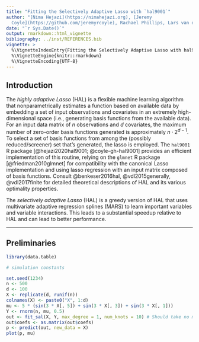 ```yaml
---
title: "Fitting the Selectively Adaptive Lasso with `hal9001`"
author: "[Nima Hejazi](https://nimahejazi.org), [Jeremy
  Coyle](https://github.com/jeremyrcoyle), Rachael Phillips, Lars van der Laan"
date: "`r Sys.Date()`"
output: rmarkdown::html_vignette
bibliography: ../inst/REFERENCES.bib
vignette: >
  %\VignetteIndexEntry{Fitting the Selectively Adaptive Lasso with hal9001}
  %\VignetteEngine{knitr::rmarkdown}
  %\VignetteEncoding{UTF-8}
---
```


## Introduction

The _highly adaptive Lasso_ (HAL) is a flexible machine learning algorithm that
nonparametrically estimates a function based on available data by embedding a
set of input observations and covariates in an extremely high-dimensional space
(i.e., generating basis functions from the available data). For an input data
matrix of $n$ observations and $d$ covariates, the maximum number of zero-order
basis functions generated is approximately $n \cdot 2^{d - 1}$. To select a set
of basis functions from among the (possibly reduced/screener) set that's
generated, the lasso is employed. The `hal9001` R package [@hejazi2020hal9001;
@coyle-gh-hal9001] provides an efficient implementation of this routine, relying
on the `glmnet` R package [@friedman2010glmnet] for compatibility with the
canonical Lasso implementation and using lasso regression with an input matrix
composed of basis functions. Consult @benkeser2016hal, @vdl2015generally,
@vdl2017finite for detailed theoretical descriptions of HAL and its various
optimality properties.

The _selectively adaptive Lasso_ (HAL) is a greedy version of HAL that uses multivariate adaptive regression splines (MARS) to learn important variables and variable interactions. This leads to a substantial speedup relative to HAL and can lead to better performance.

---

## Preliminaries

```r
library(data.table)

# simulation constants

set.seed(1234)
n <- 500
d <- 100
X <- replicate(d, runif(n))
colnames(X) <- paste0("X", 1:d)
mu <- 5 * (sin(3 * X[, 5]) + sin(3 * X[, 3]) + sin(3 * X[, 1]))
Y <- rnorm(n, mu, 0.5)
out <- fit_sal(X, Y, max_degree = 1, num_knots = 10) # Should take no more than a minute
out$coefs <- as.matrix(out$coefs)
p <- predict(out, new_data = X)
plot(p, mu)
```
